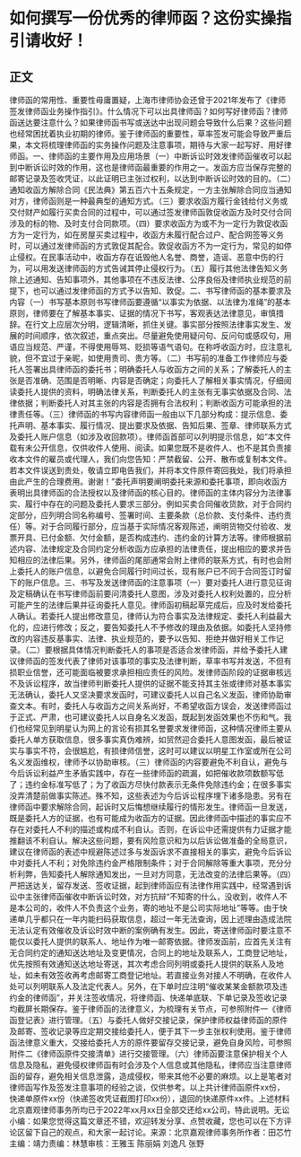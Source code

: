 # 如何撰写一份优秀的律师函？这份实操指引请收好！
## 正文
律师函的常用性、重要性毋庸置疑，上海市律师协会还曾于2021年发布了《律师签发律师函业务操作指引》。什么情况下可以出具律师函？如何写好律师函？律师函送达要注意什么？如果律师函书写或送达中出现问题会导致什么后果？这些问题也经常困扰着执业初期的律师。鉴于律师函的重要性，草率签发可能会导致严重后果，本文将梳理律师函的实务操作问题及注意事项，期待与大家一起写好、用好律师函。一、律师函的主要作用及应用场景（一）中断诉讼时效发律师函催收可以起到中断诉讼时效的作用，这也是律师函最重要的作用之一。发函方应当保存完整的邮寄记录及签收凭证，以此证明已主张过权利，以达到中断诉讼时效的目的。（二）通知收函方解除合同《民法典》第五百六十五条规定，一方主张解除合同应当通知对方，律师函则是一种最典型的通知方式。（三）要求收函方履行金钱给付义务或交付财产如履行买卖合同的过程中，可以通过签发律师函敦促收函方及时交付合同涉及的标的物、及时支付合同款项。（四）要求收函方为或不为一定行为敦促收函方为一定行为，如在房屋买卖过程中，收函方未履行配合过户、配合网签等义务时，可以通过发律师函的方式敦促其配合。敦促收函方不为一定行为，常见的如停止侵权。在民事活动中，收函方存在诋毁他人名誉、商誉，造谣、恶意中伤的行为，可以用发送律师函的方式告诫其停止侵权行为。（五）履行其他法律告知义务除上述通知、告知事项外，其他事项在不违反法律、公序良俗及律师执业规范的前提下，也可以通过发律师函的方式予以告知、敦促。二、书写律师函的基本要求及内容（一）书写基本原则书写律师函要遵循“以事实为依据、以法律为准绳”的基本原则，律师要在了解基本事实、证据的情况下书写，客观表达法律意见，审慎措辞。在行文上应层次分明，逻辑清晰，抓住关键。事实部分按照法律事实发生、发展的时间顺序，依次叙述，重点突出。尽量避免使用疑问句、反问句或感叹句，用语应当规范、严谨，不得使用辱骂、贬损等语气语句。在称呼收函方时，应注意礼貌，但不宜过于亲昵，如使用贵司、贵方等。（二）书写前的准备工作律师应与委托人签署出具律师函的委托书；明确委托人与收函方之间的关系；了解委托人的主张是否准确、范围是否明晰、内容是否确定；向委托人了解相关事实情况，仔细阅读委托人提供的资料，明确法律关系，判断委托人的主张有无事实依据及合同、法律依据；判断委托人对其主张的内容是否拥有合法权利；判断收函方可能承担的法律责任等。（三）律师函的书写内容律师函一般由以下几部分构成：提示信息、委托声明、基本事实、履行情况、提出要求及依据、告知后果、签章、律师联系方式及委托人账户信息（如涉及收回款项）。律师函首部可以列明提示信息，如“本文件载有未公开信息，仅供收件人使用、阅读。如果您既不是收件人、也不是其负责接收本文件的雇员或代理人，我们向您告知：严禁截留、公开、散布或复制本文件。若本文件误送到贵处，敬请立即电告我们，并将本文件原件寄回我处，我们将承担由此产生的合理费用。谢谢！”委托声明要阐明委托来源和委托事项，即向收函方表明出具律师函的合法授权以及律师函的核心目的。律师函的主体内容分为法律事实、履行中存在的问题及委托人要求三部分。例如买卖合同催收货款，对于合同约定部分，应列明合同名称编号、签署时间、主要条款（总价款、支付条件、违约责任）等。对于合同履行部分，应当基于实际情况客观陈述，阐明货物交付验收、发票开具、已付金额、欠付金额，是否构成违约、违约金的计算方法等。律师根据前述内容、法律规定及合同约定分析收函方应承担的法律责任，提出相应的要求并告知相应的法律后果。另外，律师函的尾部通常会附上律师的联系方式，有时也会附上委托人的账户信息，以避免合同履行时间过长，现有账户已不同于合同签订时留下的账户信息。三、书写及发送律师函的注意事项（一）要对委托人进行意见征询及定稿确认在书写律师函前要问清委托人意图，涉及对委托人权利处置的，应分析可能产生的法律后果并征询委托人意见。律师函初稿起草完成后，应及时发给委托人确认。若委托人提出修改意见，律师认为符合事实及法律规定、委托人利益最大化的，应进行修改；反之，要告知委托人不予修改的理由及依据。如委托人坚持修改的内容违反基事实、法律、执业规范的，要予以告知、拒绝并做好相关工作记录。（二）要根据具体情况判断委托人的事项是否适合发律师函，并给予委托人建议律师函的签发代表了律师对该事项的事实及法律判断，草率书写并发送，不但有损职业信誉，还可能面临被要求承担相应责任的风险。发律师函阶段的证据审核远不及诉讼程序，故当律师判断委托人提供的证据不能支持其主张或律师对基本事实无法确认，委托人又坚决要求发函时，可建议委托人以自己名义发函，律师协助审查文本。有时，委托人与收函方之间关系尚好，不希望收函方误会，发送律师函过于正式、严肃，也可建议委托人以自身名义发函，既起到发函效果也不伤和气。我们也经常见到明星认为网上的言论有损其名誉要求发律师函，这种情况律师主要从委托人单方获取信息，很多事实真伪难辨，如贸然迎合委托人意图发函，最后被证实与事实不符，会很尴尬，有损律师信誉，这时可以建议以明星工作室或所在公司名义发函维权，律师予以协助审核。（三）律师函的内容要避免不利自认，避免与今后诉讼利益产生矛盾实践中，存在一些律师函的疏漏，如把催收款项数额写低了；违约金标准写低了；为了收函方尽快付款表示无条件免除违约金；在很多事实没弄清楚前做事实陈述。殊不知，这些表述为今后诉讼程序埋下诸多隐患。另有在律师函中要求解除合同，起诉时又后悔想继续履行的情形发生。律师函一旦发送，既是委托人方的证据，也有可能成为收函方的证据。因此律师函中描述的事实应不存在对委托人不利的描述或构成不利自认。否则，在诉讼中还需提供有力证据才能推翻该不利自认。解决这些问题，要有风险意识和为以后诉讼做准备的全局意识，建议在律师函的表述中规避陈述过多与发函诉求不直接相关的事实，避免今后诉讼中对委托人不利；对免除违约金严格限制条件；对于合同解除等重大事项，充分分析利弊，告知委托人解除通知发出，一旦对方同意，无法改变的法律后果等。（四）严把送达关，留存发送、签收证据，起到律师函应有法律作用实践中，经常遇到诉讼中主张律师函催收中断诉讼时效，对方抗辩“不知寄的什么，没收到，收件人不是本公司的，收件人不负责这个业务，寄的地址不是公司实际地址”等等。由于快递单几乎都只在一年内能扫码获取信息，超过一年无法查询，因上述理由造成法院无法认定有效催收及诉讼时效中断的案例确有发生。因此，寄送律师函时要注意不能仅以委托人提供的联系人、地址作为唯一邮寄依据。律师发函前，应首先关注有无合同约定的通知送达地址及变更情况，合同上的地址及联系人，工商登记地址，优先按照有效通知送达地址寄送，其次考虑合同列明或委托人提供的联系人及地址，如未有效签收再考虑邮寄工商登记地址。若直接业务对接人不明确，在收件人处可以列明联系人及法定代表人。另外，在下单时应注明“催收某某金额款项及违约金的律师函”，并关注签收情况，将律师函、快递单底联、下单记录及签收记录均截屏长期保存。鉴于律师函的法律意义，为梳理有关节点，可参照附件一《律师函登记表》进行管理。（五）与委托人做好交接记录，保护律师权益律师函的原件及邮寄、签收记录等应定期交接给委托人，便于其下一步主张权利使用。鉴于律师函法律意义重大，交接给委托人方的原件要留存交接记录，避免自身风险，可参照附件二《律师函原件交接清单》进行交接管理。（六）律师函要注意保护相关个人信息及隐私，避免侵权律师函有时会涉及个人信息或其他隐私，律师应当注意律师函的留存，避免相关信息泄露，造成侵权，带来其他不必要的麻烦。以上是笔者对律师函写作及签发注意事项的经验之谈，仅供参考。以上共计律师函原件xx份，快递单原件xx份（快递签收凭证截图打印xx份），退回的快递原件xx件。上述材料北京嘉观律师事务所均已于2022年xx月xx日全部交还给xx公司，特此说明。无讼小编：如果您觉得这篇文章还不错，欢迎转发分享、点赞收藏，您也可以在下方评论区留下自己的观点，和大家一起讨论。来源：北京嘉观律师事务所作者：田芯竹主编：靖力责编：林慧审核：王雅玉 陈丽娟 刘逸凡 张野
